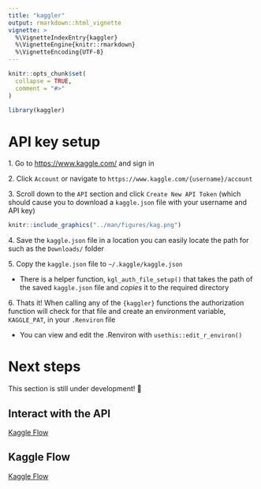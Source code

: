 ```yaml
---
title: "kaggler"
output: rmarkdown::html_vignette
vignette: >
  %\VignetteIndexEntry{kaggler}
  %\VignetteEngine{knitr::rmarkdown}
  %\VignetteEncoding{UTF-8}
---
```


```r
knitr::opts_chunk$set(
  collapse = TRUE,
  comment = "#>"
)
```

```r
library(kaggler)
```

# API key setup

<span>1.</span> Go to [https://www.kaggle.com/](kaggle.com) and sign in

<span>2.</span> Click `Account` or navigate to `https://www.kaggle.com/{username}/account`

<span>3.</span> Scroll down to the `API` section and click `Create New API Token` (which should cause you to download a `kaggle.json` file with your username and API key)

```r
knitr::include_graphics("../man/figures/kag.png")
```

<span>4.</span> Save the `kaggle.json` file in a location you can easily locate the path for such as the `Downloads/` folder

<span>5.</span> Copy the `kaggle.json` file to `~/.kaggle/kaggle.json`

  - There is a helper function, `kgl_auth_file_setup()` that takes the path of the saved `kaggle.json` file and *copies* it to the required directory
  
<span>6.</span> Thats it! When calling any of the `{kaggler}` functions the authorization function will check for that file and create an environment variable, `KAGGLE_PAT`, in your `.Renviron` file

  - You can view and edit the .Renviron with `usethis::edit_r_environ()`

# Next steps

This section is still under development! 👷

## Interact with the API

[Kaggle Flow](https://koderkow.github.io/kaggler/articles/kaggle-api.html)

## Kaggle Flow

[Kaggle Flow](https://koderkow.github.io/kaggler/articles/kgl-flow.html)
